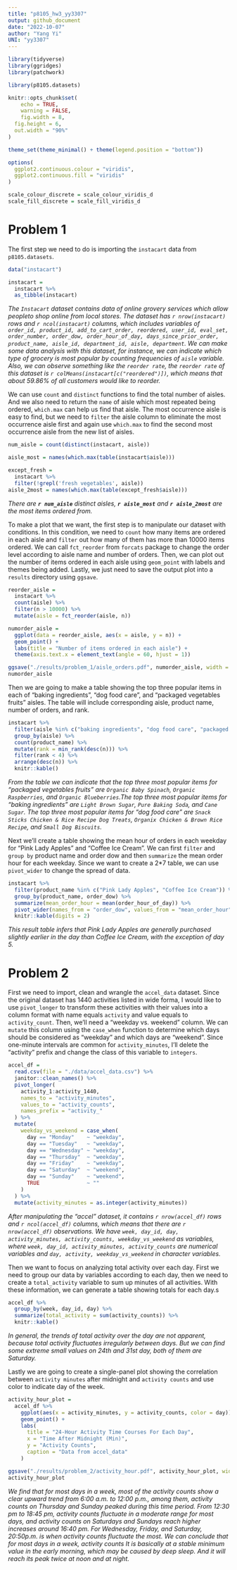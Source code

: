 ```yaml
---
title: "p8105_hw3_yy3307"
output: github_document
date: "2022-10-07"
author: "Yang Yi"
UNI: "yy3307"
---
```


```r
library(tidyverse)
library(ggridges)
library(patchwork)

library(p8105.datasets)

knitr::opts_chunk$set(
	echo = TRUE,
	warning = FALSE,
	fig.width = 8, 
  fig.height = 6,
  out.width = "90%"
)

theme_set(theme_minimal() + theme(legend.position = "bottom"))

options(
  ggplot2.continuous.colour = "viridis",
  ggplot2.continuous.fill = "viridis"
)

scale_colour_discrete = scale_colour_viridis_d
scale_fill_discrete = scale_fill_viridis_d
```

# Problem 1
The first step we need to do is importing the `instacart` data from `p8105.datasets`.
```r
data("instacart")

instacart = 
  instacart %>% 
  as_tibble(instacart)
```

_The `Instacart` dataset contains data of online grovery services which allow peopleto shop online from local stores. The dataset has `r nrow(instacart)` rows and `r ncol(instacart)` columns, which includes variables of `order_id, product_id, add_to_cart_order, reordered, user_id, eval_set, order_number, order_dow, order_hour_of_day, days_since_prior_order, product_name, aisle_id, department_id, aisle, department`. We can make some data analysis with this dataset, for instance, we can indicate which type of grocery is most popular by counting frequencies of `aisle` variable. Also, we can observe something like the `reorder rate`, the `reorder rate` of this dataset is `r colMeans(instacart[c("reordered")])`, which means that about 59.86% of all customers would like to reorder._

We can use `count` and `distinct` functions to find the total number of aisles. And we also need to return the `name` of aisle which most repeated being ordered, `which.max` can help us find that aisle. The most occurrence aisle is easy to find, but we need to `filter` the aisle column to eliminate the most occurrence aisle first and again use `which.max` to find the second most occurrence aisle from the new list of aisles.

```r
num_aisle = count(distinct(instacart, aisle))

aisle_most = names(which.max(table(instacart$aisle)))

except_fresh =
  instacart %>%
  filter(!grepl('fresh vegetables', aisle))
aisle_2most = names(which.max(table(except_fresh$aisle)))
```

_There are **`r num_aisle`** distinct aisles, **`r aisle_most`** and **`r aisle_2most`** are the most items ordered from._

To make a plot that we want, the first step is to manipulate our dataset with conditions. In this condition, we need to `count` how many items are ordered in each aisle and `filter` out how many of them has more than 10000 items ordered. We can call `fct_reorder` from `forcats` package to change the order level according to aisle name and number of orders. Then, we can plot out the number of items ordered in each aisle using `geom_point` with labels and themes being added. Lastly, we just need to save the output plot into a `results` directory using `ggsave`.

```r
reorder_aisle =
  instacart %>% 
  count(aisle) %>% 
  filter(n > 10000) %>% 
  mutate(aisle = fct_reorder(aisle, n))

numorder_aisle =
  ggplot(data = reorder_aisle, aes(x = aisle, y = n)) + 
  geom_point() + 
  labs(title = "Number of items ordered in each aisle") +
  theme(axis.text.x = element_text(angle = 60, hjust = 1))

ggsave("./results/problem_1/aisle_orders.pdf", numorder_aisle, width = 8, height = 5)
numorder_aisle
```

Then we are going to make a table showing the top three popular items in each of “baking ingredients”, “dog food care”, and “packaged vegetables fruits” aisles. The table will include corresponding aisle, product name, number of orders, and rank.

```r
instacart %>% 
  filter(aisle %in% c("baking ingredients", "dog food care", "packaged vegetables fruits")) %>%
  group_by(aisle) %>% 
  count(product_name) %>% 
  mutate(rank = min_rank(desc(n))) %>% 
  filter(rank < 4) %>% 
  arrange(desc(n)) %>%
  knitr::kable()
```

_From the table we can indicate that the top three most popular items for "packaged vegetables fruits" are `Organic Baby Spinach`, `Organic Raspberries`, and `Organic Blueberries`.The top three most popular items for "baking ingredients" are `Light Brown Sugar`, `Pure Baking Soda`, and `Cane Sugar`. The top three most popular items for "dog food care" are `Snack Sticks Chicken & Rice Recipe Dog Treats	`, `Organix Chicken & Brown Rice Recipe`, and `Small Dog Biscuits`._

Next we'll create a table showing the mean hour of orders in each weekday for "Pink Lady Apples" and "Coffee Ice Cream". We can first `filter` and `group by` product name and order dow and then `summarize` the mean order hour for each weekday. Since we want to create a 2*7 table, we can use `pivot_wider` to change the spread of data.

```r
instacart %>%
  filter(product_name %in% c("Pink Lady Apples", "Coffee Ice Cream")) %>%
  group_by(product_name, order_dow) %>%
  summarize(mean_order_hour = mean(order_hour_of_day)) %>%
  pivot_wider(names_from = "order_dow", values_from = "mean_order_hour") %>%
  knitr::kable(digits = 2)
```

_This result table infers that Pink Lady Apples are generally purchased slightly earlier in the day than Coffee Ice Cream, with the exception of day 5._

# Problem 2

First we need to import, clean and wrangle the `accel_data` dataset. Since the original dataset has 1440 activities listed in wide forma, I would like to use `pivot_longer` to transform these activities with their values into a column format with name equals `activity` and value equals to `activity_count`. Then, we'll need a "weekday vs. weekend" column. We can `mutate` this column using the `case_when` function to determine which days should be considered as "weekday" and which days are "weekend". Since one-minute intervals are common for `activity_minutes`, I'll delete the "activity" prefix and change the class of this variable to `integers`.

```r
accel_df =
  read.csv(file = "./data/accel_data.csv") %>%
  janitor::clean_names() %>%
  pivot_longer(
    activity_1:activity_1440,
    names_to = "activity_minutes",
    values_to = "activity_counts",
    names_prefix = "activity_"
  ) %>%
  mutate(
    weekday_vs_weekend = case_when(
      day == "Monday"    ~ "weekday",
      day == "Tuesday"   ~ "weekday",
      day == "Wednesday" ~ "weekday",
      day == "Thursday"  ~ "weekday",
      day == "Friday"    ~ "weekday",
      day == "Saturday"  ~ "weekend",
      day == "Sunday"    ~ "weekend",
      TRUE               ~ ""
    )
  ) %>%
  mutate(activity_minutes = as.integer(activity_minutes))
```

_After manipulating the "accel" dataset, it contains `r nrow(accel_df)` rows and `r ncol(accel_df)` columns, which means that there are `r nrow(accel_df)` observations. We have `week, day_id, day, activity_minutes, activity_counts, weekday_vs_weekend` as variables, where `week, day_id, activity_minutes, activity_counts` are numerical variables and `day, activity, weekday_vs_weekend` in character variables._

Then we want to focus on analyzing total activity over each day. First we need to group our data by variables according to each day, then we need to create a `total_activity` variable to sum up minutes of all activities. With these information, we can generate a table showing totals for each day.s

```r
accel_df %>%
  group_by(week, day_id, day) %>%
  summarize(total_activity = sum(activity_counts)) %>%
  knitr::kable()
```

_In general, the trends of total activity over the day are not apparent, because total activity fluctuates irregularly between days. But we can find some extreme small values on 24th and 31st day, both of them are Saturday._

Lastly we are going to create a single-panel plot showing the correlation between `activity minutes` after midnight and `activity counts` and use color to indicate day of the week.

```r
activity_hour_plot =
  accel_df %>%
    ggplot(aes(x = activity_minutes, y = activity_counts, color = day)) +
    geom_point() +
    labs(
      title = "24-Hour Activity Time Courses For Each Day",
      x = "Time After Midnight (Min)",
      y = "Activity Counts",
      caption = "Data from accel_data"
    )

ggsave("./results/problem_2/activity_hour.pdf", activity_hour_plot, width = 8, height = 5)
activity_hour_plot
```

_We find that for most days in a week, most of the activity counts show a clear upward trend from 6:00 a.m. to 12:00 p.m., among them, activity counts on Thursday and Sunday peaked during this time period. From 12:30 pm to 18:45 pm, activity counts fluctuate in a moderate range for most days, and activity counts on Saturdays and Sundays reach higher increases around 16:40 pm. For Wednesday, Friday, and Saturday, 20:50p.m. is when activity counts fluctuate the most. We can conclude that for most days in a week, activity counts It is basically at a stable minimum value in the early morning, which may be caused by deep sleep. And it will reach its peak twice at noon and at night._